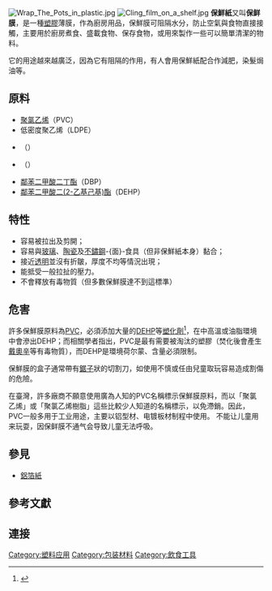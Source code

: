 {{多個問題|
{{lead section|time=2014-10-15T20:01:16+00:00}}
{{refimprove|time=2014-10-15T20:01:16+00:00}}
}}
{{noteTA
|T=zh-hans:保鲜膜;zh-hk:保鮮紙;zh-tw:保鮮膜;
|1=zh-hans:保鲜膜;zh-hk:保鮮紙;zh-tw:保鮮膜;
}}
[[File:Wrap_The_Pots_in_plastic.jpg|thumb]]
[[File:Cling_film_on_a_shelf.jpg|thumb]]
'''保鮮紙'''又叫'''保鲜膜'''，是一種[[塑膠|塑膠]]薄膜，作為廚房用品，保鮮膜可阻隔水分，防止空氣與食物直接接觸，主要用於廚房煮食、盛載食物、保存食物，或用來製作一些可以簡單清潔的物料。

它的用途越來越廣泛，因為它有阻隔的作用，有人會用保鮮紙配合作減肥，染髮焗油等。

==原料==
* [[聚氯乙烯|聚氯乙烯]]（PVC）
* 低密度聚乙烯（LDPE）
* {{link-en|聚二氯乙烯|PVDC}}（{{lang|en|PVDC}}）
* {{link-en|己二酸二（2-乙基己）酯|Diethylhydroxylamine}}（{{lang|en|DEHA}}）
* [[鄰苯二甲酸二丁酯|鄰苯二甲酸二丁酯]]（DBP）
* [[鄰苯二甲酸二(2-乙基己基)酯|鄰苯二甲酸二(2-乙基己基)酯]]（DEHP）

==特性==
* 容易被拉出及剪開；
* 容易與[[玻璃|玻璃]]、[[陶瓷|陶瓷]]及[[不鏽鋼|不鏽鋼]]-{面}-食具（但非保鮮紙本身）黏合；
* 接近[[透明|透明]]並沒有折皺，厚度不均等情況出現；
* 能抵受一般拉扯的壓力。
* 不會釋放有毒物質（但多數保鮮膜達不到這標準）

==危害==
許多保鮮膜原料為[[PVC|PVC]]，必須添加大量的[[DEHP|DEHP]]等[[塑化劑|塑化劑]]<ref>{{cite web 
| url = http://www.tepu.org.tw/?p=1086&cat=31&pgid=132 
| title = 我們的年夜飯安全嗎 
| accessdate = 2012-04-28 
| date = 2008-01-30 
| work = 看守台灣協會 
| language = zh-hant 
| quote = PVC保鮮膜添加有大量的塑化劑 
| deadurl = yes 
| archiveurl = https://web.archive.org/web/20110731204844/http://www.tepu.org.tw/?p=1086&cat=31&pgid=132 
| archivedate = 2011-07-31 
}}</ref>，在中高溫或油脂環境中會滲出DEHP；而相關學者指出，PVC是最有需要被淘汰的塑膠（焚化後會產生[[戴奧辛|戴奧辛]]等有毒物質），而DEHP是環境荷尔蒙、含量必須限制。

保鮮膜的盒子通常帶有[[鋸子|鋸子]]狀的切割刀，如使用不慎或任由兒童取玩容易造成割傷的危險。

在臺灣，許多廠商不願意使用廣為人知的PVC名稱標示保鮮膜原料，而以「聚氯乙烯」或「聚氯乙烯樹脂」這些比較少人知道的名稱標示，以免滯銷。因此，PVC一般多用于工业用途，主要以铝型材、电镀板材制程中使用。
不能让儿童用来玩耍，因保鲜膜不通气会导致儿童无法呼吸。

==參見==
*[[鋁箔紙|鋁箔紙]]

== 參考文獻 ==
<references/>
{{commonscat|Cling film}}

==連接==
[[Category:塑料应用|Category:塑料应用]]
[[Category:包装材料|Category:包装材料]]
[[Category:飲食工具|Category:飲食工具]]
